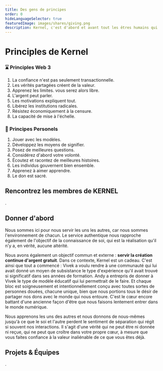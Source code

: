 ```yaml
---
title: Des gens de principes
order: 0
hideLanguageSelector: true
featuredImage: images/shares/giving.png
description: Kernel, c'est d'abord et avant tout les êtres humains qui composent un meilleur web et notre qualité de cœur partagée.
---
```


# Principles de Kernel

<Column>

<Box>

### ⌛️ Principles Web 3

1. La confiance n'est pas seulement transactionnelle.
2. Les vérités partagées créent de la valeur.
3. Apprenez les limites. vous serez alors libre.
4. L'argent peut parler.
5. Les motivations expliquent tout.
6. Libérez les institutions radicales.
7. Résistez économiquement à la censure.
8. La capacité de mise à l'échelle.

</Box>

<Box>

### 🌈 Principes Personels

1. Jouer avec les modèles.
2. Développez les moyens de signifier.
3. Posez de meilleures questions.
4. Considérez d'abord votre volonté.
5. Écoutez et racontez de meilleures histoires.
6. Les individus gouvernent bien ensemble.
7. Apprenez à aimer apprendre.
8. Le don est sacré.

</Box>

</Column>

## Rencontrez les membres de KERNEL

.

<Aligner center>

<Fellows />

</Aligner>

## Donner d'abord

Nous sommes ici pour nous servir les uns les autres, car nous sommes l'environnement de chacun. Le service authentique nous rapproche également de l'objectif de la connaissance de soi, qui est la réalisation qu'il n'y a, en vérité, aucune altérité.

Nous avons également un objectif commun et externe : **servir la création continue d'argent gratuit**. Dans ce contexte, Kernel est un cadeau. C'est ainsi que tout a commencé : Vivek a voulu rendre à une communauté qui lui avait donné un moyen de subsistance le type d'expérience qu'il avait trouvé si significatif dans ses années de formation. Andy a entrepris de donner à Vivek le type de modèle éducatif qui lui permettrait de le faire. Et chaque bloc est soigneusement et intentionnellement conçu avec toutes sortes de personnes douées, chacune unique, bien que nous portions tous le désir de partager nos dons avec le monde qui nous entoure. C'est le cœur encore battant d'une ancienne façon d'être que nous faisons lentement entrer dans le monde numérique.

Nous apprenons les uns des autres et nous donnons de nous-mêmes jusqu'à ce que le soi et l'autre perdent le sentiment de séparation qui régit si souvent nos interactions. Il s'agit d'une vérité qui ne peut être ni donnée ni reçue, qui ne peut que croître dans votre propre cœur, à mesure que vous faites confiance à la valeur inaliénable de ce que vous êtes déjà.

## Projets & Équipes

.

<Aligner center>

<Projects />

</Aligner>
